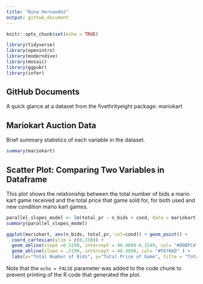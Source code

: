 ```yaml
---
title: "Nina Hernandez"
output: github_document
---
```


```r
knitr::opts_chunk$set(echo = TRUE)
```

```r
library(tidyverse)
library(openintro)
library(moderndive)
library(mosaic)
library(ggpubr)
library(infer)
```

## GitHub Documents

A quick glance at a dataset from the fivethrityeight package: mariokart

## Mariokart Auction Data

Brief summary statistics of each variable in the dataset. 

```r
summary(mariokart)
```

## Scatter Plot: Comparing Two Variables in Dataframe

This plot shows the relationship between the total number of bids a mario kart game received and the total price that game sold for, for both used and new condition mario kart games.

```r
parallel_slopes_model <- lm(total_pr ~ n_bids + cond, data = mariokart)
summary(parallel_slopes_model)

ggplot(mariokart, aes(n_bids, total_pr, col=cond)) + geom_point() + 
  coord_cartesian(ylim = c(0,150)) +
  geom_abline(slope =0.5190, intercept = 46.4699-6.1549, col= "#00BFC4")  +
  geom_abline(slope = .5190, intercept = 46.4699, col= "#F8766D" ) +
  labs(x="Total Number of Bids", y="Total Price of Game", title = "Total Number of Bids vs. Total Price Of Mario Kart Game Based On Condition")
```

Note that the `echo = FALSE` parameter was added to the code chunk to prevent printing of the R code that generated the plot.
